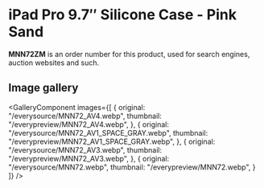 
# iPad Pro 9.7″ Silicone Case - Pink Sand

<Callout type='info' emoji='👉🏻'>**MNN72ZM** is an order number for this product, used for search engines, auction websites and such.</Callout>

## Image gallery

<GalleryComponent
    images={[
      {
        original: "/everysource/MNN72_AV4.webp",
        thumbnail: "/everypreview/MNN72_AV4.webp",
      },
      {
        original: "/everysource/MNN72_AV1_SPACE_GRAY.webp",
        thumbnail: "/everypreview/MNN72_AV1_SPACE_GRAY.webp",
      },
      {
        original: "/everysource/MNN72_AV3.webp",
        thumbnail: "/everypreview/MNN72_AV3.webp",
      },
      {
        original: "/everysource/MNN72.webp",
        thumbnail: "/everypreview/MNN72.webp",
      }
    ]}
  />
